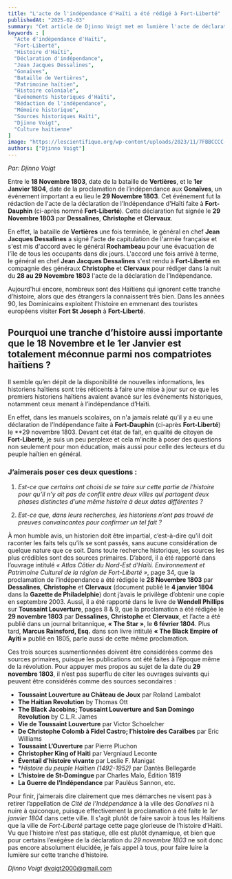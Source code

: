 ```yaml
---
title: "L'acte de l'indépendance d'Haïti a été rédigé à Fort-Liberté"
publishedAt: "2025-02-03"
summary: "Cet article de Djinno Voigt met en lumière l'acte de déclaration d'indépendance d'Haïti, rédigé à Fort-Liberté le 29 novembre 1803. Souvent méconnu des Haïtiens, cet événement est crucial dans l'histoire du pays. L'auteur questionne le silence des historiens et appelle à une réévaluation de cette période pour reconnaître la contribution de Fort-Liberté à l'indépendance d'Haïti."
keywords : [
  "Acte d'indépendance d'Haïti",
  "Fort-Liberté",
  "Histoire d'Haïti",
  "Déclaration d'indépendance",
  "Jean Jacques Dessalines",
  "Gonaïves",
  "Bataille de Vertières",
  "Patrimoine haïtien",
  "Histoire coloniale",
  "Événements historiques d'Haïti",
  "Rédaction de l'indépendance",
  "Mémoire historique",
  "Sources historiques Haïti",
  "Djinno Voigt",
  "Culture haïtienne"
]
image: "https://lescientifique.org/wp-content/uploads/2023/11/7FBBCCCC-2670-40F5-A173-95093D3EA0AD-1024x576.jpeg"
authors: ["Djinno Voigt"]
---
```


*Par: Djinno Voigt*

Entre le **18 Novembre 1803**, date de la bataille de **Vertières**, et le **1er Janvier 1804**, date de la proclamation de l’indépendance aux **Gonaïves**, un événement important a eu lieu le **29 Novembre 1803**. Cet événement fut la rédaction de l'acte de la déclaration de l’Indépendance d'Haïti faite à **Fort-Dauphin** (ci-après nommé **Fort-Liberté**). Cette déclaration fut signée le **29 Novembre 1803** par **Dessalines**, **Christophe** et **Clervaux**.

En effet, la bataille de **Vertières** une fois terminée, le général en chef **Jean Jacques Dessalines** a signé l'acte de capitulation de l'armée française et s'est mis d'accord avec le général **Rochambeau** pour une évacuation de l'île de tous les occupants dans dix jours. L'accord une fois arrivé à terme, le général en chef **Jean Jacques Dessalines** s'est rendu à **Fort-Liberté** en compagnie des généraux **Christophe** et **Clervaux** pour rédiger dans la nuit du **28 au 29 Novembre 1803** l'acte de la déclaration de l’Indépendance.

Aujourd'hui encore, nombreux sont des Haïtiens qui ignorent cette tranche d’histoire, alors que des étrangers la connaissent très bien. Dans les années 90, les Dominicains exploitent l'histoire en emmenant des touristes européens visiter **Fort St Joseph** à **Fort-Liberté**.

## Pourquoi une tranche d’histoire aussi importante que le 18 Novembre et le 1er Janvier est totalement méconnue parmi nos compatriotes haïtiens ?

Il semble qu’en dépit de la disponibilité de nouvelles informations, les historiens haïtiens sont très réticents à faire une mise à jour sur ce que les premiers historiens haïtiens avaient avancé sur les événements historiques, notamment ceux menant à l’indépendance d’Haïti.

En effet, dans les manuels scolaires, on n'a jamais relaté qu’il y a eu une déclaration de l’Indépendance faite à **Fort-Dauphin** (ci-après **Fort-Liberté**) le **29 novembre 1803. Devant cet état de fait, en qualité de citoyen de **Fort-Liberté**, je suis un peu perplexe et cela m’incite à poser des questions non seulement pour mon éducation, mais aussi pour celle des lecteurs et du peuple haïtien en général.

### J’aimerais poser ces deux questions :

1. *Est-ce que certains ont choisi de se taire sur cette partie de l’histoire pour qu’il n’y ait pas de conflit entre deux villes qui partagent deux phases distinctes d’une même histoire à deux dates différentes ?*

2. *Est-ce que, dans leurs recherches, les historiens n’ont pas trouvé de preuves convaincantes pour confirmer un tel fait ?*

À mon humble avis, un historien doit être impartial, c’est-à-dire qu’il doit raconter les faits tels qu’ils se sont passés, sans aucune considération de quelque nature que ce soit. Dans toute recherche historique, les sources les plus crédibles sont des sources primaires. D’abord, il a été rapporté dans l’ouvrage intitulé *« Atlas Côtier du Nord-Est d’Haïti. Environnement et Patrimoine Culturel de la région de Fort-Liberté »*, page 34, que la proclamation de l’indépendance a été rédigée le **28 Novembre 1803** par **Dessalines**, **Christophe** et **Clervaux** (document publié le **4 janvier 1804** dans la **Gazette de Philadelphie**) dont j’avais le privilège d’obtenir une copie en septembre 2003. Aussi, il a été rapporté dans le livre de **Wendell Phillips** sur **Toussaint Louverture**, pages 8 & 9, que la proclamation a été rédigée le **29 novembre 1803** par **Dessalines**, **Christophe** et **Clervaux**, et l’acte a été publié dans un journal britannique, **« The Star »**, le **6 février 1804**. Plus tard, **Marcus Rainsford, Esq.** dans son livre intitulé **« The Black Empire of Ayiti »** publié en 1805, parle aussi de cette même proclamation.

Ces trois sources susmentionnées doivent être considérées comme des sources primaires, puisque les publications ont été faites à l’époque même de la révolution. Pour appuyer mes propos au sujet de la date du **29 novembre 1803**, il n’est pas superflu de citer les ouvrages suivants qui peuvent être considérés comme des sources secondaires :

- **Toussaint Louverture au Château de Joux** par Roland Lambalot
- **The Haitian Revolution** by Thomas Ott
- **The Black Jacobins; Toussaint Louverture and San Domingo Revolution** by C.L.R. James
- **Vie de Toussaint Louverture** par Victor Schoelcher
- **De Christophe Colomb à Fidel Castro; l’histoire des Caraïbes** par Eric Williams
- **Toussaint L’Ouverture** par Pierre Pluchon
- **Christopher King of Haiti** par Vergniaud Leconte
- **Éventail d’histoire vivante** par Leslie F. Manigat
- **Histoire du peuple Haïtien (1492-1952)* par Dantès Bellegarde
- **L’histoire de St-Domingue** par Charles Malo, Édition 1819
- **La Guerre de l’Indépendance** par Pauléus Sannon, etc.

Pour finir, j’aimerais dire clairement que mes démarches ne visent pas à retirer l’appellation de *Cité de l’Indépendance* à la ville des *Gonaïves* ni à nuire à quiconque, puisque effectivement la proclamation a été faite le *1er janvier 1804* dans cette ville. Il s'agit plutôt de faire savoir à tous les Haïtiens que la ville de *Fort-Liberté* partage cette page glorieuse de l’histoire d’Haïti. Vu que l’histoire n’est pas statique, elle est plutôt dynamique, et bien que pour certains l’exégèse de la déclaration du *29 novembre 1803* ne soit donc pas encore absolument élucidée, je fais appel à tous, pour faire luire la lumière sur cette tranche d’histoire.

*Djinno Voigt*
[dvoigt2000@gmail.com](mailto:dvoigt2000@gmail.com)